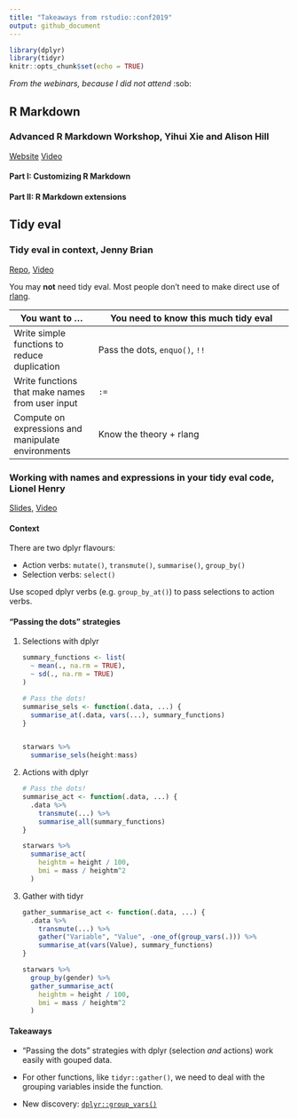 ```yaml
---
title: "Takeaways from rstudio::conf2019"
output: github_document
---
```


```r
library(dplyr)
library(tidyr)
knitr::opts_chunk$set(echo = TRUE)
```

*From the webinars, because I did not attend* :sob:

## R Markdown

### Advanced R Markdown Workshop, Yihui Xie and Alison Hill

[Website](https://arm.rbind.io/)
[Video](https://youtu.be/6JX4UNxEOLU)

#### Part I: Customizing R Markdown

#### Part II: R Markdown extensions

## Tidy eval

### Tidy eval in context, Jenny Brian

[Repo](https://github.com/jennybc/tidy-eval-context#readme), [Video](https://resources.rstudio.com/rstudio-conf-2019/lazy-evaluation)

You may **not** need tidy eval. Most people don't need to make direct use of [rlang](https://rlang.r-lib.org/).

| You want to ... | You need to know this much tidy eval |
|-----------------|--------------------------------------|
| Write simple functions to reduce duplication    | Pass the dots, `enquo()`, `!!` |
| Write functions that make names from user input | `:=` |
| Compute on expressions and manipulate environments | Know the theory + rlang | 

### Working with names and expressions in your tidy eval code, Lionel Henry

[Slides](https://speakerdeck.com/lionelhenry/selecting-and-doing-with-tidy-eval), [Video](https://resources.rstudio.com/rstudio-conf-2019/working-with-names-and-expressions-in-your-tidy-eval-code)

#### Context

There are two dplyr flavours:

- Action verbs: `mutate()`, `transmute()`, `summarise()`, `group_by()`
- Selection verbs: `select()`

Use scoped dplyr verbs (e.g. `group_by_at()`) to pass selections to action verbs.

#### "Passing the dots" strategies

1. Selections with dplyr
  
    ```r
    summary_functions <- list(
      ~ mean(., na.rm = TRUE),
      ~ sd(., na.rm = TRUE)
    )
    
    # Pass the dots!
    summarise_sels <- function(.data, ...) {
      summarise_at(.data, vars(...), summary_functions)
    }
    
    
    starwars %>% 
      summarise_sels(height:mass)
    ```

1. Actions with dplyr

    ```r
    # Pass the dots! 
    summarise_act <- function(.data, ...) {
      .data %>% 
        transmute(...) %>% 
        summarise_all(summary_functions)
    }
    
    starwars %>% 
      summarise_act(
        heightm = height / 100,
        bmi = mass / heightm^2 
      )
    ```

1. Gather with tidyr

    ```r
    gather_summarise_act <- function(.data, ...) {
      .data %>% 
        transmute(...) %>% 
        gather("Variable", "Value", -one_of(group_vars(.))) %>% 
        summarise_at(vars(Value), summary_functions)
    }
    
    starwars %>% 
      group_by(gender) %>% 
      gather_summarise_act(
        heightm = height / 100,
        bmi = mass / heightm^2 
      )
    ```
    
    
#### Takeaways

- "Passing the dots" strategies with dplyr (selection _and_ actions) work easily with gouped data.

- For other functions, like `tidyr::gather()`, we need to deal with the grouping variables inside the function.

- New discovery: [`dplyr::group_vars()`](https://dplyr.tidyverse.org/reference/groups.html)

